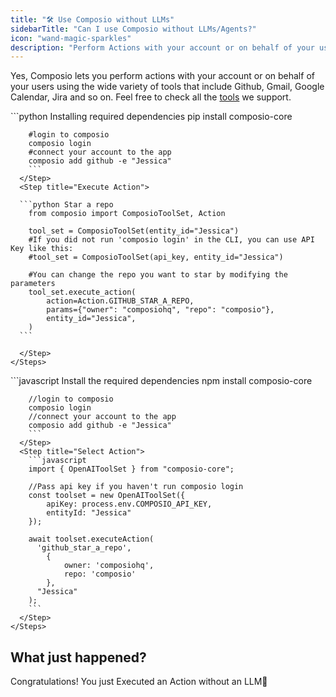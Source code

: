 ```yaml
---
title: "🛠️ Use Composio without LLMs"
sidebarTitle: "Can I use Composio without LLMs/Agents?"
icon: "wand-magic-sparkles"
description: "Perform Actions with your account or on behalf of your users without a LLM"
---
```



Yes, Composio lets you perform actions with your account or on behalf of your users using the wide variety of tools that include Github, Gmail, Google Calendar, Jira and so on. Feel free to check all the [tools](https://app.composio.dev/apps) we support. 

<Tabs>
  <Tab title="Python">
    <Steps>
      <Step title="Install package">
        ```python Installing required dependencies 
        pip install composio-core

        #login to composio
        composio login
        #connect your account to the app 
        composio add github -e "Jessica"
        ```
      </Step>
      <Step title="Execute Action">
        
      ```python Star a repo
        from composio import ComposioToolSet, Action

        tool_set = ComposioToolSet(entity_id="Jessica")
        #If you did not run 'composio login' in the CLI, you can use API Key like this:
        #tool_set = ComposioToolSet(api_key, entity_id="Jessica")

        #You can change the repo you want to star by modifying the parameters
        tool_set.execute_action(
            action=Action.GITHUB_STAR_A_REPO,
            params={"owner": "composiohq", "repo": "composio"},
            entity_id="Jessica",
        )
      ```

      </Step>
    </Steps>
  </Tab>

  <Tab title="JavaScript">
    <Steps>
      <Step title="Install package">
        ```javascript Install the required dependencies
        npm install composio-core

        //login to composio
        composio login
        //connect your account to the app 
        composio add github -e "Jessica"
        ```
      </Step>
      <Step title="Select Action">
        ```javascript
        import { OpenAIToolSet } from "composio-core";

        //Pass api key if you haven't run composio login
        const toolset = new OpenAIToolSet({
            apiKey: process.env.COMPOSIO_API_KEY,
            entityId: "Jessica"
        });

        await toolset.executeAction(
          'github_star_a_repo',
            {
                owner: 'composiohq',
                repo: 'composio'
            },
          "Jessica"
        );
        ```
      </Step>
    </Steps>
  </Tab>
</Tabs>

## What just happened?

Congratulations! You just Executed an Action without an LLM🎉
